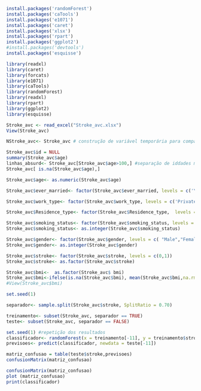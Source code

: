 
```r
install.packages('randomForest')
install.packages('caTools')
install.packages('e1071')
install.packages('caret')
install.packages('xlsx')
install.packages('rpart')
install.packages('ggplot2')
#install.packages('devtools')
install.packages('esquisse')
```


```r
library(readxl)
library(caret)
library(forcats)
library(e1071)
library(caTools)
library(randomForest)
library(readxl)
library(rpart)
library(ggplot2)
library(esquisse)
```


```r
Stroke_avc <- read_excel("Stroke_avc.xlsx")
View(Stroke_avc)
```


```r
NStroke_avc<- Stroke_avc # construção de variável temporária para comparação dos arquivos após modificação
```


```r
Stroke_avc$id = NULL
summary(Stroke_avc$age)
linhas_absurd<- Stroke_avc[Stroke_avc$age>100,] #separação de iddades maiores que 100 anos
Stroke_avc[ is.na(Stroke_avc$age),]
```


```r
Stroke_avc$age<- as.numeric(Stroke_avc$age)

```


```r
Stroke_avc$ever_married<- factor(Stroke_avc$ever_married, levels = c('Yes', 'No'), labels = c(0,1))
```

```r
Stroke_avc$work_type<- factor(Stroke_avc$work_type, levels = c('Private', 'Self-employed','Govt_job','children','Never_worked'),labels = c(0,1,2,3,4) )
```

```r
Stroke_avc$Residence_type<- factor(Stroke_avc$Residence_type,  levels = c('Urban', 'Rural'), labels = c(0,1))

```


```r
Stroke_avc$smoking_status<- factor(Stroke_avc$smoking_status, levels = c('formerly smoked','never smoked','smokes','Unknown'), labels = c(0,1,2,3))
Stroke_avc$smoking_status<- as.integer(Stroke_avc$smoking_status)
```


```r
Stroke_avc$gender<- factor(Stroke_avc$gender, levels = c( "Male","Female","Other" ), labels =  c(0,1,2))
Stroke_avc$gender<- as.integer(Stroke_avc$gender)

```


```r
Stroke_avc$stroke<- factor(Stroke_avc$stroke, levels = c(0,1))
Stroke_avc$stroke<- as.factor(Stroke_avc$stroke)
```


```r
Stroke_avc$bmi<-  as.factor(Stroke_avc$ bmi)
Stroke_avc$bmi<-ifelse(is.na(Stroke_avc$bmi), mean(Stroke_avc$bmi,na.rm = TRUE),Stroke_avc$bmi)
#View(Stroke_avc$bmi)
```

```r
set.seed(1)
```

```r
separador<- sample.split(Stroke_avc$stroke, SplitRatio = 0.70)

```


```r
treinamento<- subset(Stroke_avc, separador == TRUE)
teste<- subset(Stroke_avc, separador == FALSE)

```


```r
set.seed(1) #repetição dos resultados
classificador<- randomForest(x = treinamento[-11], y = treinamento$stroke, ntree = 10)
previsoes<- predict(classificador, newdata = teste[-11])
```


```r
matriz_confusao = table(teste$stroke,previsoes) 
confusionMatrix(matriz_confusao)
```


```r
confusionMatrix(matriz_confusao)
plot (matriz_confusao)
print(classificador)
```






